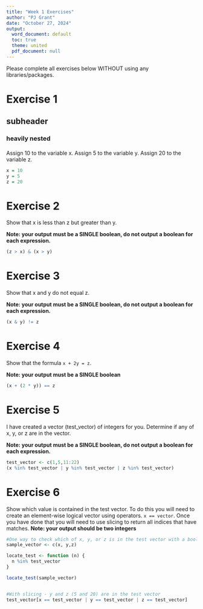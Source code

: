 ```yaml
---
title: "Week 1 Exercises"
author: "PJ Grant"
date: "October 27, 2024"
output:
  word_document: default
  toc: true
  theme: united
  pdf_document: null
---
```


Please complete all exercises below WITHOUT using any libraries/packages.

# Exercise 1
## subheader
### heavily nested
#### 
Assign 10 to the variable x. Assign 5 to the variable y. Assign 20 to the variable z.

```r
x = 10
y = 5
z = 20
```


# Exercise 2
Show that x is less than z but greater than y.

**Note: your output must be a SINGLE boolean, do not output a boolean for each expression.**

```r
(z > x) & (x > y)
```

# Exercise 3
Show that x and y do not equal z. 

**Note: your output must be a SINGLE boolean, do not output a boolean for each expression.**

```r
(x & y) != z
```


# Exercise 4
Show that the formula `x + 2y = z`. 

**Note: your output must be a SINGLE boolean**

```r
(x + (2 * y)) == z
```

# Exercise 5
I have created a vector (test_vector) of integers for you. Determine if any of x, y, or z are in the vector. 

**Note: your output must be a SINGLE boolean, do not output a boolean for each expression.**


```r
test_vector <- c(1,5,11:22)
(x %in% test_vector | y %in% test_vector | z %in% test_vector)

```

# Exercise 6
Show which value is contained in the test vector. To do this you will need to create an element-wise logical vector using operators. `x == vector`. Once you have done that you will need to use slicing to return all indices that have matches.
**Note: your output should be two integers**

```r
#One way to check which of x, y, or z is in the test vector with a boolean
sample_vector <- c(x, y,z)

locate_test <- function (n) {
  n %in% test_vector
}

locate_test(sample_vector)


#With slicing - y and z (5 and 20) are in the test vector
test_vector[x == test_vector | y == test_vector | z == test_vector]

```
